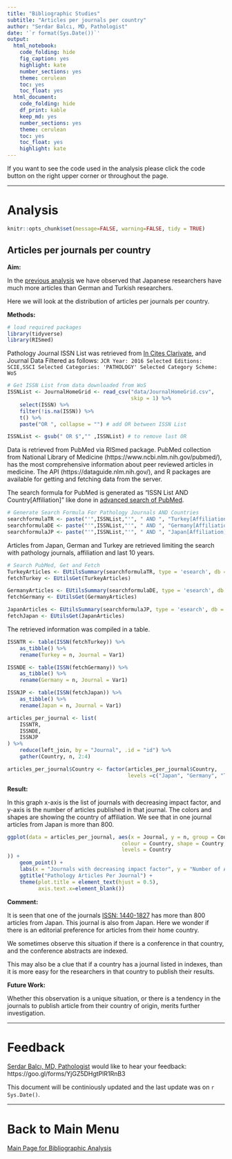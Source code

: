 ```yaml
---
title: "Bibliographic Studies"
subtitle: "Articles per journals per country"
author: "Serdar Balcı, MD, Pathologist"
date: '`r format(Sys.Date())`'
output: 
  html_notebook: 
    code_folding: hide
    fig_caption: yes
    highlight: kate
    number_sections: yes
    theme: cerulean
    toc: yes
    toc_float: yes
  html_document: 
    code_folding: hide
    df_print: kable
    keep_md: yes
    number_sections: yes
    theme: cerulean
    toc: yes
    toc_float: yes
    highlight: kate
---
```


If you want to see the code used in the analysis please click the code button on the right upper corner or throughout the page.

---

# Analysis

```r
knitr::opts_chunk$set(message=FALSE, warning=FALSE, tidy = TRUE)
```

## Articles per journals per country

**Aim:**

In the [previous analysis](https://sbalci.github.io/pubmed/CountryBasedComparison.html) we have observed that Japanese researchers have much more articles than German and Turkish researchers.

Here we will look at the distribution of articles per journals per country. 


**Methods:**

```r
# load required packages
library(tidyverse)
library(RISmed)
```

Pathology Journal ISSN List was retrieved from [In Cites Clarivate](https://jcr.incites.thomsonreuters.com/), and Journal Data Filtered as follows: `JCR Year: 2016 Selected Editions: SCIE,SSCI Selected Categories: 'PATHOLOGY' Selected Category Scheme: WoS`

```r
# Get ISSN List from data downloaded from WoS
ISSNList <- JournalHomeGrid <- read_csv("data/JournalHomeGrid.csv", 
                                        skip = 1) %>% 
    select(ISSN) %>% 
    filter(!is.na(ISSN)) %>% 
    t() %>% 
    paste("OR ", collapse = "") # add OR between ISSN List

ISSNList <- gsub(" OR $","" ,ISSNList) # to remove last OR
```

Data is retrieved from PubMed via RISmed package.
PubMed collection from National Library of Medicine (https://www.ncbi.nlm.nih.gov/pubmed/), has the most comprehensive information about peer reviewed articles in medicine.
The API (https://dataguide.nlm.nih.gov/), and R packages are available for getting and fetching data from the server.

The search formula for PubMed is generated as "ISSN List AND Country[Affiliation]" like done in [advanced search of PubMed](https://www.ncbi.nlm.nih.gov/pubmed/advanced).

```r
# Generate Search Formula For Pathology Journals AND Countries
searchformulaTR <- paste("'",ISSNList,"'", " AND ", "Turkey[Affiliation]")
searchformulaDE <- paste("'",ISSNList,"'", " AND ", "Germany[Affiliation]")
searchformulaJP <- paste("'",ISSNList,"'", " AND ", "Japan[Affiliation]")
```

Articles from Japan, German and Turkey are retrieved limiting the search with pathology journals, affiliation and last 10 years.

```r
# Search PubMed, Get and Fetch
TurkeyArticles <- EUtilsSummary(searchformulaTR, type = 'esearch', db = 'pubmed', mindate = 2007, maxdate = 2017, retmax = 10000)
fetchTurkey <- EUtilsGet(TurkeyArticles)

GermanyArticles <- EUtilsSummary(searchformulaDE, type = 'esearch', db = 'pubmed', mindate = 2007, maxdate = 2017, retmax = 10000)
fetchGermany <- EUtilsGet(GermanyArticles)

JapanArticles <- EUtilsSummary(searchformulaJP, type = 'esearch', db = 'pubmed', mindate = 2007, maxdate = 2017, retmax = 10000)
fetchJapan <- EUtilsGet(JapanArticles)
```

The retrieved information was compiled in a table.

```r

ISSNTR <- table(ISSN(fetchTurkey)) %>% 
    as_tibble() %>% 
    rename(Turkey = n, Journal = Var1)

ISSNDE <- table(ISSN(fetchGermany)) %>% 
    as_tibble() %>% 
    rename(Germany = n, Journal = Var1)

ISSNJP <- table(ISSN(fetchJapan)) %>% 
    as_tibble() %>% 
    rename(Japan = n, Journal = Var1)

articles_per_journal <- list(
    ISSNTR,
    ISSNDE,
    ISSNJP
) %>%
    reduce(left_join, by = "Journal", .id = "id") %>% 
    gather(Country, n, 2:4)

articles_per_journal$Country <- factor(articles_per_journal$Country,
                                       levels =c("Japan", "Germany", "Turkey"))

```



**Result:**

In this graph x-axis is the list of journals with decreasing impact factor, and y-axis is the number of articles published in that journal. The colors and shapes are showing the country of affiliation. We see that in one journal articles from Japan is more than 800.  

```r
ggplot(data = articles_per_journal, aes(x = Journal, y = n, group = Country,
                                     colour = Country, shape = Country,
                                     levels = Country
)) +
    geom_point() +
    labs(x = "Journals with decreasing impact factor", y = "Number of Articles") +
    ggtitle("Pathology Articles Per Journal") + 
    theme(plot.title = element_text(hjust = 0.5),
          axis.text.x=element_blank())

```



**Comment:**

It is seen that one of the journals [ISSN: 1440-1827](https://onlinelibrary.wiley.com/page/journal/14401827/homepage/productinformation.html) has more than 800 articles from Japan. This journal is also from Japan. Here we wonder if there is an editorial preference for articles from their home country. 

We sometimes observe this situation if there is a conference in that country, and the conference abstracts are indexed. 

This may also be a clue that if a country has a journal listed in indexes, than it is more easy for the researchers in that country to publish their results.


**Future Work:**

Whether this observation is a unique situation, or there is a tendency in the journals to publish article from their country of origin, merits further investigation. 



---


# Feedback

[Serdar Balcı, MD, Pathologist](https://github.com/sbalci) would like to hear your feedback: https://goo.gl/forms/YjGZ5DHgtPlR1RnB3

This document will be continiously updated and the last update was on `r Sys.Date()`.

---

# Back to Main Menu

[Main Page for Bibliographic Analysis](https://sbalci.github.io/pubmed/BibliographicStudies.html)